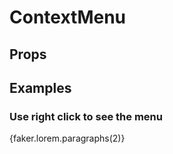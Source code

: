 
<Meta title="UI/ContextMenu" component={ContextMenu} />

# ContextMenu

## Props

<Props of={ContextMenu} />

## Examples

### Use right click to see the menu

<Canvas>
  <Story name="Context Menu">
    <ContextMenu
      menuItems={[
        {
          content: 'First item',
          id: '1',
          onClick: action('First item clicked'),
        },
        {
          content: 'Second item',
          id: '2',
          onClick: action('Second item clicked'),
        },
      ]}
    >
      <Typography>{faker.lorem.paragraphs(2)}</Typography>
    </ContextMenu>
  </Story>
</Canvas>
